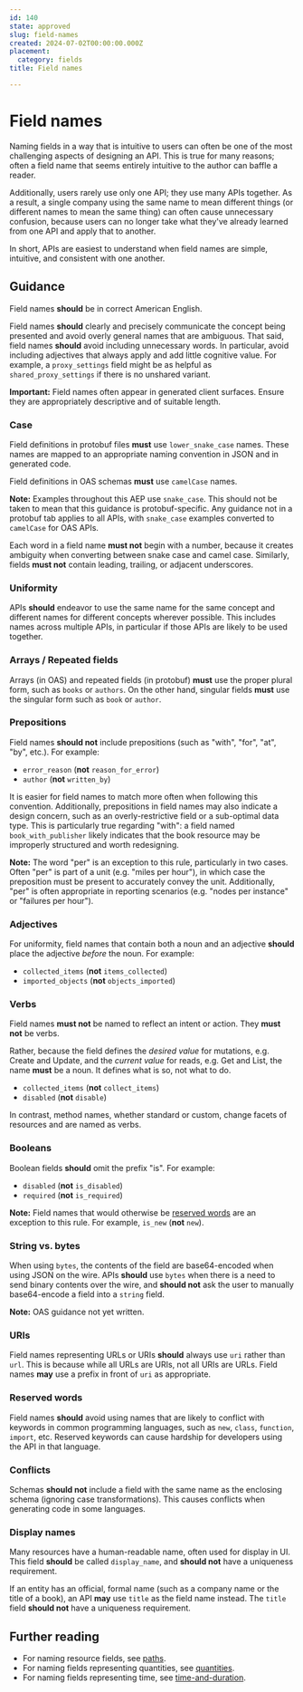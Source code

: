 ```yaml
---
id: 140
state: approved
slug: field-names
created: 2024-07-02T00:00:00.000Z
placement:
  category: fields
title: Field names

--- 
```


# Field names

Naming fields in a way that is intuitive to users can often be one of the most
challenging aspects of designing an API. This is true for many reasons; often a
field name that seems entirely intuitive to the author can baffle a reader.

Additionally, users rarely use only one API; they use many APIs together. As a
result, a single company using the same name to mean different things (or
different names to mean the same thing) can often cause unnecessary confusion,
because users can no longer take what they've already learned from one API and
apply that to another.

In short, APIs are easiest to understand when field names are simple,
intuitive, and consistent with one another.

## Guidance

Field names **should** be in correct American English.

Field names **should** clearly and precisely communicate the concept being
presented and avoid overly general names that are ambiguous. That said, field
names **should** avoid including unnecessary words. In particular, avoid
including adjectives that always apply and add little cognitive value. For
example, a `proxy_settings` field might be as helpful as
`shared_proxy_settings` if there is no unshared variant.

**Important:** Field names often appear in generated client surfaces. Ensure
they are appropriately descriptive and of suitable length.

### Case


<Tabs>
  <TabItem label="Protocol Buffers">
  
  
  Field definitions in protobuf files **must** use `lower_snake_case` names.
  These names are mapped to an appropriate naming convention in JSON and in
  generated code.
  
  
  </TabItem>
  <TabItem label="OpenAPI 3.0">
  
  
  Field definitions in OAS schemas **must** use `camelCase` names.
  
  
  </TabItem>
</Tabs>
    

**Note:** Examples throughout this AEP use `snake_case`. This should not be
taken to mean that this guidance is protobuf-specific. Any guidance not in a
protobuf tab applies to all APIs, with `snake_case` examples converted to
`camelCase` for OAS APIs.

Each word in a field name **must not** begin with a number, because it creates
ambiguity when converting between snake case and camel case. Similarly, fields
**must not** contain leading, trailing, or adjacent underscores.

### Uniformity

APIs **should** endeavor to use the same name for the same concept and
different names for different concepts wherever possible. This includes names
across multiple APIs, in particular if those APIs are likely to be used
together.

### Arrays / Repeated fields

Arrays (in OAS) and repeated fields (in protobuf) **must** use the proper
plural form, such as `books` or `authors`. On the other hand, singular fields
**must** use the singular form such as `book` or `author`.

### Prepositions

Field names **should not** include prepositions (such as "with", "for", "at",
"by", etc.). For example:

- `error_reason` (**not** `reason_for_error`)
- `author` (**not** `written_by`)

It is easier for field names to match more often when following this
convention. Additionally, prepositions in field names may also indicate a
design concern, such as an overly-restrictive field or a sub-optimal data type.
This is particularly true regarding "with": a field named `book_with_publisher`
likely indicates that the book resource may be improperly structured and worth
redesigning.

**Note:** The word "per" is an exception to this rule, particularly in two
cases. Often "per" is part of a unit (e.g. "miles per hour"), in which case the
preposition must be present to accurately convey the unit. Additionally, "per"
is often appropriate in reporting scenarios (e.g. "nodes per instance" or
"failures per hour").

### Adjectives

For uniformity, field names that contain both a noun and an adjective
**should** place the adjective _before_ the noun. For example:

- `collected_items` (**not** `items_collected`)
- `imported_objects` (**not** `objects_imported`)

### Verbs

Field names **must not** be named to reflect an intent or action. They **must
not** be verbs.

Rather, because the field defines the _desired value_ for mutations, e.g.
Create and Update, and the _current value_ for reads, e.g. Get and List, the
name **must** be a noun. It defines what is so, not what to do.

- `collected_items` (**not** `collect_items`)
- `disabled` (**not** `disable`)

In contrast, method names, whether standard or custom, change facets of
resources and are named as verbs.

### Booleans

Boolean fields **should** omit the prefix "is". For example:

- `disabled` (**not** `is_disabled`)
- `required` (**not** `is_required`)

**Note:** Field names that would otherwise be [reserved words](#reserved-words)
are an exception to this rule. For example, `is_new` (**not** `new`).

### String vs. bytes


<Tabs>
  <TabItem label="Protocol Buffers">
  
  
  When using `bytes`, the contents of the field are base64-encoded when using
  JSON on the wire. APIs **should** use `bytes` when there is a need to send
  binary contents over the wire, and **should not** ask the user to manually
  base64-encode a field into a `string` field.
  
  
  </TabItem>
  <TabItem label="OpenAPI 3.0">
  
  
  **Note:** OAS guidance not yet written.
  
  
  </TabItem>
</Tabs>
    

### URIs

Field names representing URLs or URIs **should** always use `uri` rather than
`url`. This is because while all URLs are URIs, not all URIs are URLs. Field
names **may** use a prefix in front of `uri` as appropriate.

### Reserved words

Field names **should** avoid using names that are likely to conflict with
keywords in common programming languages, such as `new`, `class`, `function`,
`import`, etc. Reserved keywords can cause hardship for developers using the
API in that language.

### Conflicts

Schemas **should not** include a field with the same name as the enclosing
schema (ignoring case transformations). This causes conflicts when generating
code in some languages.

### Display names

Many resources have a human-readable name, often used for display in UI. This
field **should** be called `display_name`, and **should not** have a uniqueness
requirement.

If an entity has an official, formal name (such as a company name or the title
of a book), an API **may** use `title` as the field name instead. The `title`
field **should not** have a uniqueness requirement.

## Further reading

- For naming resource fields, see [paths](./paths).
- For naming fields representing quantities, see [quantities](./quantities).
- For naming fields representing time, see
  [time-and-duration](./time-and-duration).
